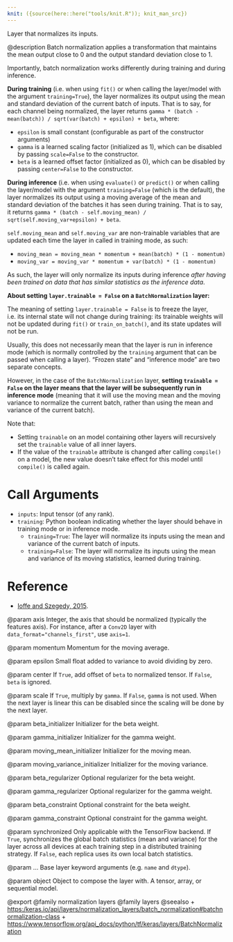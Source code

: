 ```yaml
---
knit: ({source(here::here("tools/knit.R")); knit_man_src})
---
```

Layer that normalizes its inputs.

@description
Batch normalization applies a transformation that maintains the mean output
close to 0 and the output standard deviation close to 1.

Importantly, batch normalization works differently during training and
during inference.

**During training** (i.e. when using `fit()` or when calling the layer/model
with the argument `training=True`), the layer normalizes its output using
the mean and standard deviation of the current batch of inputs. That is to
say, for each channel being normalized, the layer returns
`gamma * (batch - mean(batch)) / sqrt(var(batch) + epsilon) + beta`, where:

- `epsilon` is small constant (configurable as part of the constructor
arguments)
- `gamma` is a learned scaling factor (initialized as 1), which
can be disabled by passing `scale=False` to the constructor.
- `beta` is a learned offset factor (initialized as 0), which
can be disabled by passing `center=False` to the constructor.

**During inference** (i.e. when using `evaluate()` or `predict()` or when
calling the layer/model with the argument `training=False` (which is the
default), the layer normalizes its output using a moving average of the
mean and standard deviation of the batches it has seen during training. That
is to say, it returns
`gamma * (batch - self.moving_mean) / sqrt(self.moving_var+epsilon) + beta`.

`self.moving_mean` and `self.moving_var` are non-trainable variables that
are updated each time the layer in called in training mode, as such:

- `moving_mean = moving_mean * momentum + mean(batch) * (1 - momentum)`
- `moving_var = moving_var * momentum + var(batch) * (1 - momentum)`

As such, the layer will only normalize its inputs during inference
*after having been trained on data that has similar statistics as the
inference data*.

**About setting `layer.trainable = False` on a `BatchNormalization` layer:**

The meaning of setting `layer.trainable = False` is to freeze the layer,
i.e. its internal state will not change during training:
its trainable weights will not be updated
during `fit()` or `train_on_batch()`, and its state updates will not be run.

Usually, this does not necessarily mean that the layer is run in inference
mode (which is normally controlled by the `training` argument that can
be passed when calling a layer). "Frozen state" and "inference mode"
are two separate concepts.

However, in the case of the `BatchNormalization` layer, **setting
`trainable = False` on the layer means that the layer will be
subsequently run in inference mode** (meaning that it will use
the moving mean and the moving variance to normalize the current batch,
rather than using the mean and variance of the current batch).

Note that:

- Setting `trainable` on an model containing other layers will recursively
    set the `trainable` value of all inner layers.
- If the value of the `trainable` attribute is changed after calling
    `compile()` on a model, the new value doesn't take effect for this model
    until `compile()` is called again.

# Call Arguments
- `inputs`: Input tensor (of any rank).
- `training`: Python boolean indicating whether the layer should behave in
    training mode or in inference mode.
    - `training=True`: The layer will normalize its inputs using
    the mean and variance of the current batch of inputs.
    - `training=False`: The layer will normalize its inputs using
    the mean and variance of its moving statistics, learned during
    training.

# Reference
- [Ioffe and Szegedy, 2015](https://arxiv.org/abs/1502.03167).

@param axis
Integer, the axis that should be normalized
(typically the features axis). For instance, after a `Conv2D` layer
with `data_format="channels_first"`, use `axis=1`.

@param momentum
Momentum for the moving average.

@param epsilon
Small float added to variance to avoid dividing by zero.

@param center
If `True`, add offset of `beta` to normalized tensor.
If `False`, `beta` is ignored.

@param scale
If `True`, multiply by `gamma`. If `False`, `gamma` is not used.
When the next layer is linear this can be disabled
since the scaling will be done by the next layer.

@param beta_initializer
Initializer for the beta weight.

@param gamma_initializer
Initializer for the gamma weight.

@param moving_mean_initializer
Initializer for the moving mean.

@param moving_variance_initializer
Initializer for the moving variance.

@param beta_regularizer
Optional regularizer for the beta weight.

@param gamma_regularizer
Optional regularizer for the gamma weight.

@param beta_constraint
Optional constraint for the beta weight.

@param gamma_constraint
Optional constraint for the gamma weight.

@param synchronized
Only applicable with the TensorFlow backend.
If `True`, synchronizes the global batch statistics (mean and
variance) for the layer across all devices at each training step
in a distributed training strategy.
If `False`, each replica uses its own local batch statistics.

@param ...
Base layer keyword arguments (e.g. `name` and `dtype`).

@param object
Object to compose the layer with. A tensor, array, or sequential model.

@export
@family normalization layers
@family layers
@seealso
+ <https:/keras.io/api/layers/normalization_layers/batch_normalization#batchnormalization-class>
+ <https://www.tensorflow.org/api_docs/python/tf/keras/layers/BatchNormalization>
